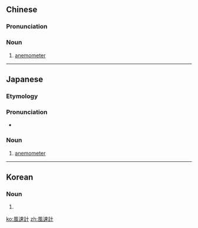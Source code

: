 {{also|风速计}}
==Chinese==
{{zh-forms|s=风速计|type=21}}

===Pronunciation===
{{zh-pron
|m=fēngsùjì
|cat=n
}}

===Noun===
{{zh-noun}}

# [[anemometer]]

----

==Japanese==
{{ja-kanjitab|ふう|そく|けい|yomi=o}}

===Etymology===
{{suffix|風速|計|t1=wind speed|t2=meter|lang=ja|sort=ふうそくけい}}

===Pronunciation===
* {{ja-pron|ふうそくけい|yomi=o}}

===Noun===
{{ja-noun|ふうそくけい}}

# [[anemometer]]
----
==Korean==
{{ko-hanjatab}}

===Noun===
{{ko-noun|hj|hangeul=풍속계}}

# {{hanja form of|풍속계|[[anemometer]]}}

[[ko:風速計]]
[[zh:風速計]]